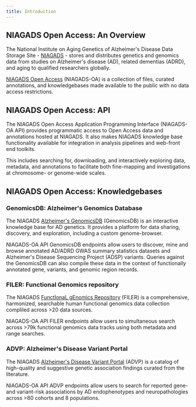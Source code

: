 ```yaml
---
title: Introduction
---
```


## NIAGADS Open Access: An Overview

The National Institute on Aging Genetics of Alzheimer's Disease Data Storage Site -
[NIAGADS](https://www.niagads.org) - stores and distributes genetics and genomics data from studies on
Alzheimer&apos;s disease (AD), related dementias (ADRD), and aging to qualified researchers globally.

[NIAGADS Open Access](https://www.niagads.org/open-access/) (NIAGADS-OA) is a collection of
files, curated annotations, and knowledgebases made available to the public with no data access restrictions.

## NIAGADS Open Access: API

The NIAGADS Open Access Application Programming Interface (NIAGADS-OA API) provides programmatic access to
Open Access data and annotations hosted at NIAGADS. It also makes NIAGADS knowledge base functionality
available for integration in analysis pipelines and web-front end toolkits.

This includes searching for, downloading, and interactively exploring data, metadata, and annotations
to facilitate both fine-mapping and investigations at chromosome- or genome-wide scales.

## NIAGADS Open Access: Knowledgebases

### GenomicsDB: Alzheimer's Genomics Database

The NIAGADS [Alzheimer's GenomicsDB](https://www.niagads.org/genomics) (GenomicsDB) is an
interactive knowledge base for AD genetics. It provides a platform for data sharing,
discovery, and exploration, including a custom genome-browser.

NIAGADS-OA API GenomicsDB endpoints allow users to discover, mine and browse annotated
AD/ADRD GWAS summary statistics datasets and Alzheimer's Disease Sequencing Project (ADSP)
variants. Queries against the GenomicsDB can also compile these data in the context
of functionally annotated gene, variants, and genomic region records.

### FILER: Functional Genomics repository

The NIAGADS [FunctIonaL gEnomics Repository](https://tf.lisanwanglab.org/FILER/) (FILER)
is a comprehensive, harmonized, searchable human functional genomics data collection
compliled across >20 data sources.

NIAGADS-OA API FILER endpoints allow users to simultaneous search across >79k
functional genomics data tracks using both metadata and range searches.

### ADVP: Alzheimer's Disease Variant Portal

The NIAGADS [Alzheimer's Disease Variant Portal](https://advp.niagads.org/) (ADVP) is a
catalog of high-quality and suggestive genetic association findings curated from the literature.

NIAGADS-OA API ADVP endpoints allow users to search for reported gene- and variant-risk
associations by AD endophenotypes and neuropathologies across >80 cohorts and 8 populations.
